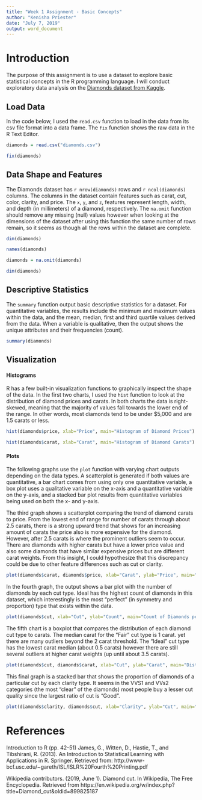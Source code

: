 ---
title: "Week 1 Assignment - Basic Concepts"
author: "Kenisha Priester"
date: "July 7, 2019"
output: word_document
---

# Introduction

The purpose of this assignment is to use a dataset to explore basic statistical concepts in the R programming language. I will conduct exploratory data analysis on the [Diamonds dataset from Kaggle](https://www.kaggle.com/shivam2503/diamonds).

## Load Data

In the code below, I used the `read.csv` function to load in the data from its csv file format into a data frame. The `fix` function shows the raw data in the R Text Editor.

```{r}
diamonds = read.csv("diamonds.csv")

fix(diamonds)
```

## Data Shape and Features

The Diamonds dataset has `r nrow(diamonds)` rows and `r ncol(diamonds)` columns. The columns in the dataset contain features such as carat, cut, color, clarity, and price. The `x`, `y`, and `z`, features represent length, width, and depth (in millimeters) of a diamond, respectively. The `na.omit` function should remove any missing (null) values however when looking at the dimensions of the dataset after using this function the same number of rows remain, so it seems as though all the rows within the dataset are complete.

```{r}
dim(diamonds)
```

```{r}
names(diamonds)

```

```{r}
diamonds = na.omit(diamonds)

dim(diamonds)
```


## Descriptive Statistics

The `summary` function output basic descriptive statistics for a dataset. For quantitative variables, the results include the minimum and maximum values within the data, and the mean, median, first and third quartile values derived from the data. When a variable is qualitative, then the output shows the unique attributes and their frequencies (count).

```{r}
summary(diamonds)
```


## Visualization

#### Histograms

R has a few built-in visualization functions to graphically inspect the shape of the data. In the first two charts, I used the `hist` function to look at the distribution of diamond prices and carats. In both charts the data is right-skewed, meaning that the majority of values fall towards the lower end of the range. In other words, most diamonds tend to be under $5,000 and are 1.5 carats or less.

```{r}
hist(diamonds$price, xlab="Price", main="Histogram of Diamond Prices")
```


```{r}
hist(diamonds$carat, xlab="Carat", main="Histogram of Diamond Carats")
```


#### Plots

The following graphs use the `plot` function with varying chart outputs depending on the data types. A scatterplot is generated if both values are quantitative, a bar chart comes from using only one quantitative variable, a box plot uses a qualitative variable on the x-axis and a quantitative variable on the y-axis, and a stacked bar plot results from quantitative variables being used on both the x- and y-axis.

The third graph shows a scatterplot comparing the trend of diamond carats to price. From the lowest end of range for number of carats through about 2.5 carats, there is a strong upward trend that shows for an increasing amount of carats the price also is more expensive for the diamond. However, after 2.5 carats is where the prominent outliers seem to occur. There are diamonds with higher carats but have a lower price value and also some diamonds that have similar expensive prices but are different carat weights. From this insight, I could hypothesize that this discrepancy could be due to other feature differences such as cut or clarity.

```{r}
plot(diamonds$carat, diamonds$price, xlab="Carat", ylab="Price", main="Comparison of Diamond Carats vs Price")
```


In the fourth graph, the output shows a bar plot with the number of diamonds by each cut type. Ideal has the highest count of diamonds in this dataset, which interestingly is the most "perfect" (in symmetry and proportion) type that exists within the data.

```{r}
plot(diamonds$cut, xlab="Cut", ylab="Count", main="Count of Diamonds per Cut Type")
```


The fifth chart is a boxplot that compares the distribution of each diamond cut type to carats. The median carat for the "Fair" cut type is 1 carat. yet there are many outliers beyond the 2 carat threshold. The "Ideal" cut type has the lowest carat median (about 0.5 carats) however there are still several outliers at higher carat weights (up until about 3.5 carats). 

```{r}
plot(diamonds$cut, diamonds$carat, xlab="Cut", ylab="Carat", main="Distribution of Diamond Carats per Cut Type")
```


This final graph is a stacked bar that shows the proportion of diamonds of a particular cut by each clarity type. It seems in the VVS1 and VVs2 categories (the most "clear" of the diamonds) most people buy a lesser cut quality since the largest ratio of cut is "Good".

```{r}
plot(diamonds$clarity, diamonds$cut, xlab="Clarity", ylab="Cut", main="Ratio of Diamond Cut per Clarity Type")
```


# References

Introduction to R (pp. 42-51) James, G., Witten, D., Hastie, T., and Tibshirani, R. (2013). An Introduction to Statistical Learning with Applications in R. Springer. Retrieved from: http://www-bcf.usc.edu/~gareth/ISL/ISLR%20Fourth%20Printing.pdf

Wikipedia contributors. (2019, June 1). Diamond cut. In Wikipedia, The Free Encyclopedia. Retrieved from https://en.wikipedia.org/w/index.php?title=Diamond_cut&oldid=899825187
